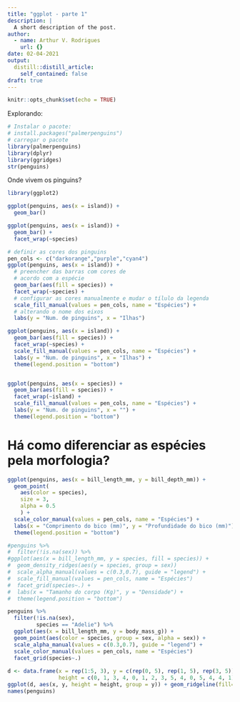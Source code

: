 ```yaml
---
title: "ggplot - parte 1"
description: |
  A short description of the post.
author:
  - name: Arthur V. Rodrigues
    url: {}
date: 02-04-2021
output:
  distill::distill_article:
    self_contained: false
draft: true
---
```


```r
knitr::opts_chunk$set(echo = TRUE)
```

Explorando:

```r
# Instalar o pacote:
# install.packages("palmerpenguins")
# carregar o pacote
library(palmerpenguins)
library(dplyr)
library(ggridges)
str(penguins)

```

Onde vivem os pinguins?

```r
library(ggplot2)

ggplot(penguins, aes(x = island)) +
  geom_bar() 

```

```r
ggplot(penguins, aes(x = island)) +
  geom_bar() +
  facet_wrap(~species) 

```

```r

# definir as cores dos pinguins
pen_cols <- c("darkorange","purple","cyan4")
ggplot(penguins, aes(x = island)) +
  # preencher das barras com cores de 
  # acordo com a espécie
  geom_bar(aes(fill = species)) +
  facet_wrap(~species) +
  # configurar as cores manualmente e mudar o tílulo da legenda
  scale_fill_manual(values = pen_cols, name = "Espécies") +
  # alterando o nome dos eixos
  labs(y = "Num. de pinguins", x = "Ilhas")

```

```r

ggplot(penguins, aes(x = island)) +
  geom_bar(aes(fill = species)) +
  facet_wrap(~species) +
  scale_fill_manual(values = pen_cols, name = "Espécies") +
  labs(y = "Num. de pinguins", x = "Ilhas") +
  theme(legend.position = "bottom")


ggplot(penguins, aes(x = species)) +
  geom_bar(aes(fill = species)) +
  facet_wrap(~island) +
  scale_fill_manual(values = pen_cols, name = "Espécies") +
  labs(y = "Num. de pinguins", x = "") +
  theme(legend.position = "bottom")

```

# Há como diferenciar as espécies pela morfologia?

```r

ggplot(penguins, aes(x = bill_length_mm, y = bill_depth_mm)) +
  geom_point(
    aes(color = species),
    size = 3, 
    alpha = 0.5
    ) +
  scale_color_manual(values = pen_cols, name = "Espécies") +
  labs(x = "Comprimento do bico (mm)", y = "Profundidade do bico (mm)") +
  theme(legend.position = "bottom")


```

```r

#penguins %>% 
#  filter(!is.na(sex)) %>% 
#ggplot(aes(x = bill_length_mm, y = species, fill = species)) +
#  geom_density_ridges(aes(y = species, group = sex)) 
#  scale_alpha_manual(values = c(0.3,0.7), guide = "legend") +
#  scale_fill_manual(values = pen_cols, name = "Espécies") 
#  facet_grid(species~.) +
#  labs(x = "Tamanho do corpo (Kg)", y = "Densidade") +
#  theme(legend.position = "bottom")

penguins %>% 
  filter(!is.na(sex),
         species == "Adelie") %>% 
  ggplot(aes(x = bill_length_mm, y = body_mass_g)) +
  geom_point(aes(color = species, group = sex, alpha = sex)) +
  scale_alpha_manual(values = c(0.3,0.7), guide = "legend") +
  scale_color_manual(values = pen_cols, name = "Espécies") 
  facet_grid(species~.) 
  
d <- data.frame(x = rep(1:5, 3), y = c(rep(0, 5), rep(1, 5), rep(3, 5)),
                height = c(0, 1, 3, 4, 0, 1, 2, 3, 5, 4, 0, 5, 4, 4, 1))
ggplot(d, aes(x, y, height = height, group = y)) + geom_ridgeline(fill="lightblue")
names(penguins)

```
